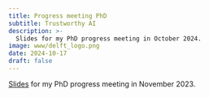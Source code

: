 ```yaml
---
title: Progress meeting PhD
subtitle: Trustworthy AI
description: >-
  Slides for my PhD progress meeting in October 2024.
image: www/delft_logo.png
date: 2024-10-17
draft: false
---
```


[Slides](presentation.qmd){target="_blank"} for my PhD progress meeting in November 2023.
